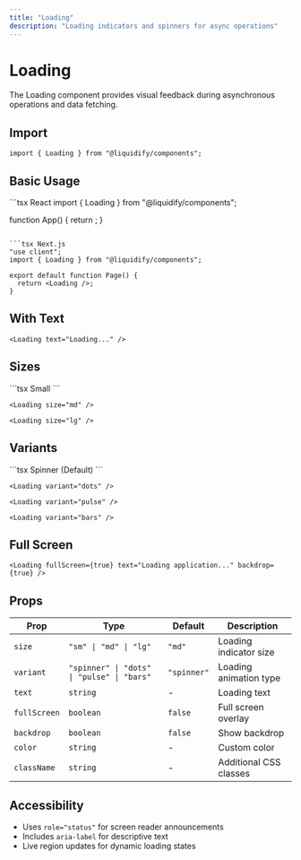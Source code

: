 ```yaml
---
title: "Loading"
description: "Loading indicators and spinners for async operations"
---
```


# Loading

The Loading component provides visual feedback during asynchronous operations and data fetching.

## Import

```tsx
import { Loading } from "@liquidify/components";
```

## Basic Usage

<CodeGroup>
```tsx React
import { Loading } from "@liquidify/components";

function App() {
return <Loading />;
}

````

```tsx Next.js
"use client";
import { Loading } from "@liquidify/components";

export default function Page() {
  return <Loading />;
}
````

</CodeGroup>

## With Text

```tsx
<Loading text="Loading..." />
```

## Sizes

<CodeGroup>
```tsx Small
<Loading size="sm" />
```

```tsx Medium (Default)
<Loading size="md" />
```

```tsx Large
<Loading size="lg" />
```

</CodeGroup>

## Variants

<CodeGroup>
```tsx Spinner (Default)
<Loading variant="spinner" />
```

```tsx Dots
<Loading variant="dots" />
```

```tsx Pulse
<Loading variant="pulse" />
```

```tsx Bars
<Loading variant="bars" />
```

</CodeGroup>

## Full Screen

```tsx
<Loading fullScreen={true} text="Loading application..." backdrop={true} />
```

## Props

| Prop         | Type                                       | Default     | Description            |
| ------------ | ------------------------------------------ | ----------- | ---------------------- |
| `size`       | `"sm" \| "md" \| "lg"`                     | `"md"`      | Loading indicator size |
| `variant`    | `"spinner" \| "dots" \| "pulse" \| "bars"` | `"spinner"` | Loading animation type |
| `text`       | `string`                                   | -           | Loading text           |
| `fullScreen` | `boolean`                                  | `false`     | Full screen overlay    |
| `backdrop`   | `boolean`                                  | `false`     | Show backdrop          |
| `color`      | `string`                                   | -           | Custom color           |
| `className`  | `string`                                   | -           | Additional CSS classes |

## Accessibility

- Uses `role="status"` for screen reader announcements
- Includes `aria-label` for descriptive text
- Live region updates for dynamic loading states
